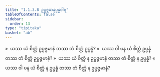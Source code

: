 ```yaml
---
title: "1.1.3.8 ဥပ္ပဇ္ဇမာနုပ္ပန္နဝါရ"
tableOfContents: false
sidebar:
  order: 13
type: "tipitaka"
basket: "ab"
---
```



<DynamicBreadcrumb />

<Division number="54">

<Paragraph number="222">
»  ယဿ ယံ စိတ္တံ ဥပ္ပဇ္ဇမာနံ တဿ တံ စိတ္တံ ဥပ္ပန္နံ?
</Paragraph>

<Paragraph number="223">
«  ယဿ ဝါ ပန ယံ စိတ္တံ ဥပ္ပန္နံ တဿ တံ စိတ္တံ ဥပ္ပဇ္ဇမာနံ?
</Paragraph>

<Paragraph number="224">
»  ယဿ ယံ စိတ္တံ န ဥပ္ပဇ္ဇမာနံ တဿ တံ စိတ္တံ န ဥပ္ပန္နံ?
</Paragraph>

<Paragraph number="225">
«  ယဿ ဝါ ပန ယံ စိတ္တံ န ဥပ္ပန္နံ တဿ တံ စိတ္တံ န ဥပ္ပဇ္ဇမာနံ?
</Paragraph>
</Division>